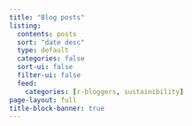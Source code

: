 ```yaml
---
title: "Blog posts"
listing:
  contents: posts
  sort: "date desc"
  type: default
  categories: false
  sort-ui: false
  filter-ui: false
  feed:
    categories: [r-bloggers, sustainibility]
page-layout: full
title-block-banner: true
---
```



